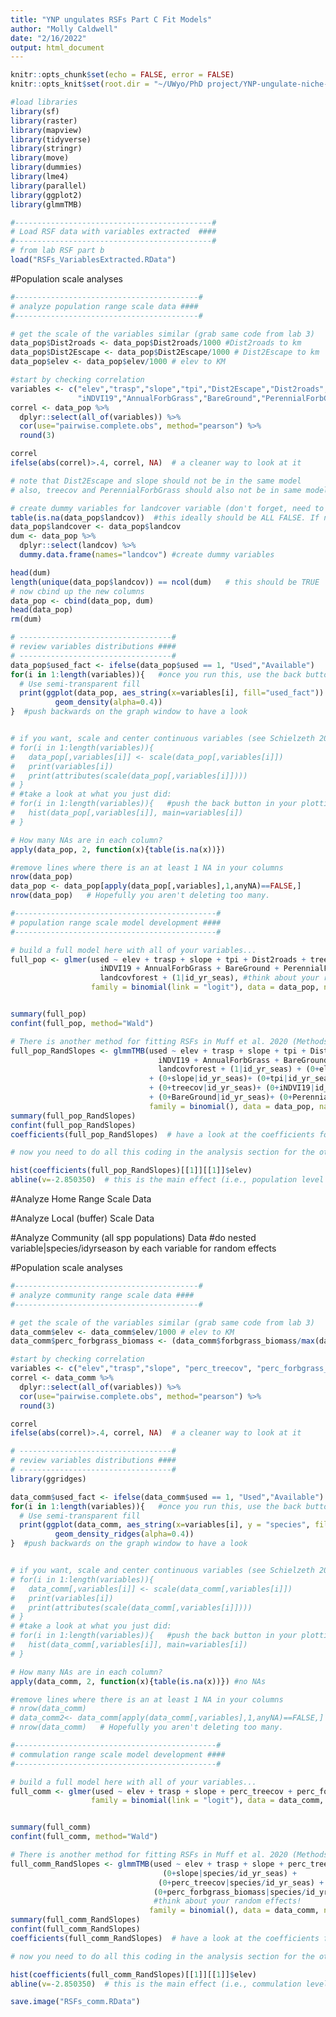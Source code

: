 ```yaml
---
title: "YNP ungulates RSFs Part C Fit Models"
author: "Molly Caldwell"
date: "2/16/2022"
output: html_document
---
```


```r
knitr::opts_chunk$set(echo = FALSE, error = FALSE)
knitr::opts_knit$set(root.dir = "~/UWyo/PhD project/YNP-ungulate-niche-proj/")
```

```r
#load libraries
library(sf)
library(raster)
library(mapview)
library(tidyverse)
library(stringr)
library(move)
library(dummies)
library(lme4)
library(parallel)
library(ggplot2)
library(glmmTMB)
```

```r
#--------------------------------------------#
# Load RSF data with variables extracted  ####
#--------------------------------------------#
# from lab RSF part b
load("RSFs_VariablesExtracted.RData")
```

#Population scale analyses

```r
#-----------------------------------------#
# analyze population range scale data ####
#-----------------------------------------#

# get the scale of the variables similar (grab same code from lab 3)
data_pop$Dist2roads <- data_pop$Dist2roads/1000 #Dist2roads to km
data_pop$Dist2Escape <- data_pop$Dist2Escape/1000 # Dist2Escape to km
data_pop$elev <- data_pop$elev/1000 # elev to KM

#start by checking correlation
variables <- c("elev","trasp","slope","tpi","Dist2Escape","Dist2roads","treecov",
               "iNDVI19","AnnualForbGrass","BareGround","PerennialForbGrass")
correl <- data_pop %>% 
  dplyr::select(all_of(variables)) %>% 
  cor(use="pairwise.complete.obs", method="pearson") %>% 
  round(3)

correl
ifelse(abs(correl)>.4, correl, NA)  # a cleaner way to look at it

# note that Dist2Escape and slope should not be in the same model
# also, treecov and PerennialForbGrass should also not be in same model

# create dummy variables for landcover variable (don't forget, need to drop one in analysis)
table(is.na(data_pop$landcov))  #this ideally should be ALL FALSE. If not, then you should remove the lines with NAs
data_pop$landcover <- data_pop$landcov
dum <- data_pop %>% 
  dplyr::select(landcov) %>% 
  dummy.data.frame(names="landcov") #create dummy variables

head(dum)
length(unique(data_pop$landcov)) == ncol(dum)   # this should be TRUE
# now cbind up the new columns
data_pop <- cbind(data_pop, dum)
head(data_pop)
rm(dum)
```

```r
# ----------------------------------#
# review variables distributions ####
# ----------------------------------#
data_pop$used_fact <- ifelse(data_pop$used == 1, "Used","Available")
for(i in 1:length(variables)){   #once you run this, use the back button on your plots tab to take a look at the distributions
  # Use semi-transparent fill
  print(ggplot(data_pop, aes_string(x=variables[i], fill="used_fact")) +
          geom_density(alpha=0.4))
}  #push backwards on the graph window to have a look


# if you want, scale and center continuous variables (see Schielzeth 2010, Meth Ecol Evol)
# for(i in 1:length(variables)){
#   data_pop[,variables[i]] <- scale(data_pop[,variables[i]])
#   print(variables[i])
#   print(attributes(scale(data_pop[,variables[i]])))
# }
# #take a look at what you just did:
# for(i in 1:length(variables)){   #push the back button in your plotting window to look at the variable distributions
#   hist(data_pop[,variables[i]], main=variables[i])
# }

# How many NAs are in each column?
apply(data_pop, 2, function(x){table(is.na(x))})

#remove lines where there is an at least 1 NA in your columns
nrow(data_pop)
data_pop <- data_pop[apply(data_pop[,variables],1,anyNA)==FALSE,]
nrow(data_pop)   # Hopefully you aren't deleting too many. 
```

```r

#---------------------------------------------#
# population range scale model development ####
#---------------------------------------------#

# build a full model here with all of your variables...
full_pop <- glmer(used ~ elev + trasp + slope + tpi + Dist2roads + treecov + 
                    iNDVI19 + AnnualForbGrass + BareGround + PerennialForbGrass + 
                    landcovforest + (1|id_yr_seas), #think about your random effects!
                  family = binomial(link = "logit"), data = data_pop, na.action="na.fail")


summary(full_pop)
confint(full_pop, method="Wald")

# There is another method for fitting RSFs in Muff et al. 2020 (Methods in Ecology and Evolution). They glmmTMB package to fit. 
full_pop_RandSlopes <- glmmTMB(used ~ elev + trasp + slope + tpi + Dist2roads + treecov + 
                                 iNDVI19 + AnnualForbGrass + BareGround + PerennialForbGrass + 
                                 landcovforest + (1|id_yr_seas) + (0+elev|id_yr_seas) + (0+trasp|id_yr_seas)
                               + (0+slope|id_yr_seas)+ (0+tpi|id_yr_seas)+ (0+Dist2roads|id_yr_seas)
                               + (0+treecov|id_yr_seas)+ (0+iNDVI19|id_yr_seas)+ (0+AnnualForbGrass|id_yr_seas)
                               + (0+BareGround|id_yr_seas)+ (0+PerennialForbGrass|id_yr_seas)+ (0+landcovforest|id_yr_seas), #think about your random effects!
                               family = binomial(), data = data_pop, na.action="na.fail")
summary(full_pop_RandSlopes)
confint(full_pop_RandSlopes)
coefficients(full_pop_RandSlopes)  # have a look at the coefficients for each id_yr_seas

# now you need to do all this coding in the analysis section for the other two RSF scales

hist(coefficients(full_pop_RandSlopes)[[1]][[1]]$elev)
abline(v=-2.850350)  # this is the main effect (i.e., population level effect) copied from the conditional model's Estimate

```

#Analyze Home Range Scale Data

#Analyze Local (buffer) Scale Data

#Analyze Community (all spp populations) Data
#do nested variable|species/idyrseason by each variable for random effects

#Population scale analyses

```r
#-----------------------------------------#
# analyze community range scale data ####
#-----------------------------------------#

# get the scale of the variables similar (grab same code from lab 3)
data_comm$elev <- data_comm$elev/1000 # elev to KM
data_comm$perc_forbgrass_biomass <- (data_comm$forbgrass_biomass/max(data_comm$forbgrass_biomass))*100

#start by checking correlation
variables <- c("elev","trasp","slope", "perc_treecov", "perc_forbgrass_biomass")
correl <- data_comm %>% 
  dplyr::select(all_of(variables)) %>% 
  cor(use="pairwise.complete.obs", method="pearson") %>% 
  round(3)

correl
ifelse(abs(correl)>.4, correl, NA)  # a cleaner way to look at it

```

```r
# ----------------------------------#
# review variables distributions ####
# ----------------------------------#
library(ggridges)

data_comm$used_fact <- ifelse(data_comm$used == 1, "Used","Available")
for(i in 1:length(variables)){   #once you run this, use the back button on your plots tab to take a look at the distributions
  # Use semi-transparent fill
  print(ggplot(data_comm, aes_string(x=variables[i], y = "species", fill="used_fact")) +
          geom_density_ridges(alpha=0.4))
}  #push backwards on the graph window to have a look


# if you want, scale and center continuous variables (see Schielzeth 2010, Meth Ecol Evol)
# for(i in 1:length(variables)){
#   data_comm[,variables[i]] <- scale(data_comm[,variables[i]])
#   print(variables[i])
#   print(attributes(scale(data_comm[,variables[i]])))
# }
# #take a look at what you just did:
# for(i in 1:length(variables)){   #push the back button in your plotting window to look at the variable distributions
#   hist(data_comm[,variables[i]], main=variables[i])
# }

# How many NAs are in each column?
apply(data_comm, 2, function(x){table(is.na(x))}) #no NAs

#remove lines where there is an at least 1 NA in your columns
# nrow(data_comm)
# data_comm2<- data_comm[apply(data_comm[,variables],1,anyNA)==FALSE,]
# nrow(data_comm)   # Hopefully you aren't deleting too many. 
```

```r

#---------------------------------------------#
# commulation range scale model development ####
#---------------------------------------------#

# build a full model here with all of your variables...
full_comm <- glmer(used ~ elev + trasp + slope + perc_treecov + perc_forbgrass_biomass + (1|species/id_yr_seas), #think about your random effects!
                  family = binomial(link = "logit"), data = data_comm, na.action="na.fail")


summary(full_comm)
confint(full_comm, method="Wald")

# There is another method for fitting RSFs in Muff et al. 2020 (Methods in Ecology and Evolution). They glmmTMB package to fit. 
full_comm_RandSlopes <- glmmTMB(used ~ elev + trasp + slope + perc_treecov + perc_forbgrass_biomass+ (1|species/id_yr_seas) + (0+elev|species/id_yr_seas) + (0+trasp|species/id_yr_seas) +
                                  (0+slope|species/id_yr_seas) +  
                                 (0+perc_treecov|species/id_yr_seas) +
                                (0+perc_forbgrass_biomass|species/id_yr_seas), 
                                #think about your random effects!
                               family = binomial(), data = data_comm, na.action="na.fail")
summary(full_comm_RandSlopes)
confint(full_comm_RandSlopes)
coefficients(full_comm_RandSlopes)  # have a look at the coefficients for each id_yr_seas

# now you need to do all this coding in the analysis section for the other two RSF scales

hist(coefficients(full_comm_RandSlopes)[[1]][[1]]$elev)
abline(v=-2.850350)  # this is the main effect (i.e., commulation level effect) copied from the conditional model's Estimate

```



```r
save.image("RSFs_comm.RData")
```






